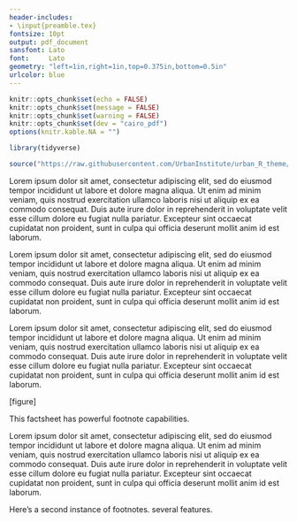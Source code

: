 ```yaml
---
header-includes:
- \input{preamble.tex}
fontsize: 10pt
output: pdf_document
sansfont: Lato
font:     Lato
geometry: "left=1in,right=1in,top=0.375in,bottom=0.5in"
urlcolor: blue
---
```


```r
knitr::opts_chunk$set(echo = FALSE)
knitr::opts_chunk$set(message = FALSE)
knitr::opts_chunk$set(warning = FALSE)
knitr::opts_chunk$set(dev = "cairo_pdf")
options(knitr.kable.NA = "")
```

```r
library(tidyverse)

source("https://raw.githubusercontent.com/UrbanInstitute/urban_R_theme/urban_R_theme_revamp/urban_theme.R")

```

\begin{figure}
  \includegraphics[width=1.5in]{design/urban_grid_blue_white.jpg}
  \label{fig:boat1}
\end{figure}

\urbantitle{Title of a Simple Factsheet Template}
\urbansubtitle{Subtitle of a Simple Factsheet Template}
\urbanauthors{Aaron Williams, Irvin Mull, and Graham MacDonald}

Lorem ipsum dolor sit amet, consectetur adipiscing elit, sed do eiusmod tempor incididunt ut labore et dolore magna aliqua. Ut enim ad minim veniam, quis nostrud exercitation ullamco laboris nisi ut aliquip ex ea commodo consequat. Duis aute irure dolor in reprehenderit in voluptate velit esse cillum dolore eu fugiat nulla pariatur. Excepteur sint occaecat cupidatat non proident, sunt in culpa qui officia deserunt mollit anim id est laborum.

\urbansubhead{Subhead}

Lorem ipsum dolor sit amet, consectetur adipiscing elit, sed do eiusmod tempor incididunt ut labore et dolore magna aliqua. Ut enim ad minim veniam, quis nostrud exercitation ullamco laboris nisi ut aliquip ex ea commodo consequat. Duis aute irure dolor in reprehenderit in voluptate velit esse cillum dolore eu fugiat nulla pariatur. Excepteur sint occaecat cupidatat non proident, sunt in culpa qui officia deserunt mollit anim id est laborum.

Lorem ipsum dolor sit amet, consectetur adipiscing elit, sed do eiusmod tempor incididunt ut labore et dolore magna aliqua. Ut enim ad minim veniam, quis nostrud exercitation ullamco laboris nisi ut aliquip ex ea commodo consequat. Duis aute irure dolor in reprehenderit in voluptate velit esse cillum dolore eu fugiat nulla pariatur. Excepteur sint occaecat cupidatat non proident, sunt in culpa qui officia deserunt mollit anim id est laborum.

\urbanfigurenumber{1}

\urbanfiguretitle{Title of Figure}

[figure]

\urbansource{Source: }
\urbansource{Note: }

This factsheet has powerful footnote \footnote{Don't worry about numbering!} capabilities. 

\begin{urbanbullets}
  \item Bulleted list
  \item Bulleted list
  \item Bulleted list
\end{urbanbullets}

\begin{urbanenumerate}
  \item Numbered list
  \item Numbered list
  \item Numbered list
\end{urbanenumerate}

\contactinfo{}

\newpage{}
\newgeometry{left=1in,right=1in,top=1in,bottom=0.5in}

Lorem ipsum dolor sit amet, consectetur adipiscing elit, sed do eiusmod tempor incididunt ut labore et dolore magna aliqua. Ut enim ad minim veniam, quis nostrud exercitation ullamco laboris nisi ut aliquip ex ea commodo consequat. Duis aute irure dolor in reprehenderit in voluptate velit esse cillum dolore eu fugiat nulla pariatur. Excepteur sint occaecat cupidatat non proident, sunt in culpa qui officia deserunt mollit anim id est laborum.

Here's a second instance \footnote{Footnotes on the second page appear below the funder statement} of footnotes.
several features.

\urbanboilerplate{The Urban Institute R Users Group}{April}{2018}

